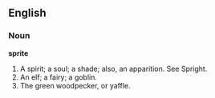 ==English==

===Noun===

'''sprite'''

#A spirit; a soul; a shade; also, an apparition. See Spright.
#An elf; a fairy; a goblin.
#The green woodpecker, or yaffle.